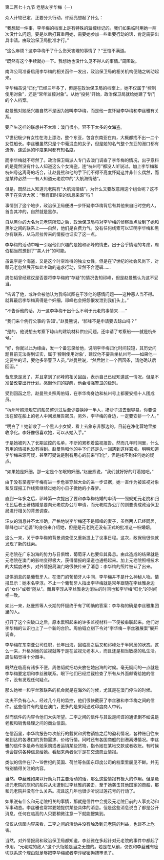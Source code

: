 

第二百七十九节 老朋友李华梅（一）

众人计较已定，正要分头行动，许延亮想起了什么：

“我想起一件事，李华梅的档案上是有特殊的监控标记的。我们如果临时用她一两次没什么问题，要是以后打算重用她，需要她参加一些重要行动的话，肯定需要出具申请。由政治保卫局批准才行。”

“这么麻烦？这李华梅干了什么伤天害理的事情了？”王恺不满道。

“既然有这个手续就办一下。我想她也没什么见不得人的事情。”周围说。

南洋公司准备启用李华梅的相关函件一发出，政治保卫局的相关机构便随之转动起来。

李华梅虽说“归化”已经三年多了，但是在政治保卫局的档案上，她不仅属于“控制使用对象”，还是“常年监控对象”。从她“投髡”开始，政治保卫局就给她建了专门的个人档案。

赵曼熊对她感兴趣自然不是因为她叫李华梅，而是他一直怀疑李华梅和李丝雅有关系。

要产生这样的联想并不太难：澳门很小，容不下太多的女海盗。

17世纪极少有女性在海上漂泊，整个东亚，包含东南亚在内，大概都找不出一二个女性船长。李丝雅虽然只是个中葡混血的女子，但是她的名气整个东亚的港口都有流传，连遥远的印度果阿都有知名度。

而李华梅就不尽然了。政治保卫局派人专门去澳门调查了李华梅的情况，出乎意料的是竟然没有什么人知道这么个女海盗。连“杭州号”都没人听说过。加上李华梅和杭州号这离奇的巧合，让赵曼熊和他的手下们不得不高度怀疑这并非什么偶然，而是某种必然――有人知道元老院中的“大航海情结”。

但是，既然此人知道元老院有“大航海情结”，为什么又要故意用这个组合呢？这不等于在告诉大家：“我有旧时空的信息来源”吗？

事情到了这个地步，政治保卫局便进一步怀疑李华梅背后有其他来自旧时空的人，首当其冲的，自然就是黑尔。

自从黑尔的大名为元老院所知之后，政治保卫局将对李华梅的侦察重点放到了她和黑尔之间的联系上――自然，他们是白费力气。没有任何线索可以证明李华梅和黑尔有联系，从马尼拉传来的情报也证实了这一点。

李华梅的活动中唯一引起他们兴趣的是她和祁峰的情史。出于合乎情理的考虑，周伯韬当然想到了“美人计”的可能。

虽说李是个海盗，又是这个时空难得的独立女性，但是在17世纪的社会风尚下，对祁元老忽然展开如此主动的追求行动，显然不合逻辑……

周伯韬曾经建议是否要将李华梅的“存疑”的情况告知祁峰，但是赵曼熊认为这不妥当。

“告诉了他，或许会被他认为我吗试图在干涉他的感情问题――这种恶人当不得。就算最后李华梅真得是个奸细，祁峰也会把怨恨发泄到我们头上。”

“不告诉他的话，万一这李华梅干出什么不利于元老的事情来……”

“我们来个例行公事的‘告知’。”赵曼熊说，“祁峰不是申请要去琼山吗？”

“是的，他说想去考察下琼山的建筑材料供应问题。还申请了考察船――就是杭州号。”

“好，你就以此为缘由，发一个备忘录给他，说明李华梅归化时间较短，其历史问题目前无法得到证实，属于‘控制使用对象’，建议他不要乘坐杭州号――如果他一定要坐的话，要他多带警卫人员。”赵曼熊说，“然后附上一个回函条，请他确认后回函。”

备忘录是发了，并且拿到了祁峰的相关回函，表示自己已经知道这一情况，但是不准备改变出行计划。感谢他们的提醒，他会增强警卫的级别。

受到回函之后，赵曼熊关照周伯韬，在李华梅身边和杭州号上都要安插十人团成员。

“杭州号照规矩它的船员整训过后至少要换掉一半人，掺沙子进去很容易。你要设法在留在船上的老人中间发展告密员。另外，李华梅的身边，一定要安排一个人。”

“明白了！她新收了一个黑人小女奴，看上去象东非那边的。目前在净化营地里接收净化。李好像很喜欢她，可以从她入手。”

于是她被列入了长期监控的名单，不断的累积着监视报告。然而几年时间里，什么有用的情报也没有得到。赵曼熊和他的手下们还是头一回遇到这样窘境。明明知道李华梅来源可疑，甚至可疑说是别有用心的前来“归化”，但是找不到任何她的疑点。

“如果她是奸细，那一定是个冬眠的奸细。”赵曼熊说，“我们就好好的盯着她吧。”

由于没有掌握李华梅有进一步危害穿越大业的进一步证据，她一直作为被监视对象和反谍报工作线索继续过她的小日子做她的小春梦。

直到一年多之后，祁峰第一次提出了要和李华梅结婚的申请――照规矩元老院和归化民后者土著结婚是要向元老院办公厅申请，而元老院办公厅的则要责成政治保卫局进行相关的背景调查。

汪友的消息并不太准确，严格地说李华梅还不是祁峰的妻子，虽然两人已经同居，祁峰也以“老婆”的身份来介绍她，但是是元老院还没有正式的批准这一桩婚姻。

这么一来，关于李华梅的背景调查便又重新提上了议事日程。这次，政保局很快就发现了新的线索。

元老院在广东沿海的势力与日俱增，葡萄牙人也要仰其鼻息。由此造成的结果就是元老院在澳门的影响变得极大，获得情报的渠道也通畅起来。加上元老院照相技术的大幅度进步，对外情报局澳门站很快传来了消息：李华梅的照片被认了出来。

提供消息的是葡萄牙人。在澳门的葡萄牙人中间，李华梅并不是什么神秘人物。情报显示：她本名李淳。不止一个葡萄牙人指出李华梅就是常年跟随在李丝雅身边的“女仆”或者“随从”。而且李淳从李丝雅身边消失的时间也和李华梅“归化”的时间相一致。

如此一来，赵曼熊等人长期的怀疑终于有了明确的答案：李华梅的确是李丝雅集团里的人。

打开了这个突破口之后，原本累积起来的许多监视材料一下便被串联起来。他们对李华梅的认识也上了一个新的台阶。周伯韬立刻下令对“李华梅－李丝雅展案”展开调查。

李华梅在东南亚公司任职，长年出海，回临高之后又和祁峰处于半同居的状态。这么一来，升格对她的监视就等于是在监视元老本人，而且还是相当敏感的私生活。周伯韬觉得十分棘手。

既然在临高有诸多不便，周伯韬就把功夫放在她出海的时候。毫无疑问的一点就是李华梅要定期和李丝雅联系。眼下他们已经拦截检查了所有从外面邮寄给她的信件，没有发现任何疑点。

那么她唯一和李丝雅联系的机会就是在海外的时候，尤其是在澳门停泊的时候。

功夫不负有心人，经过几个月的监控，他们很快截获了李丝雅和李华梅之间的信件。这些信件有的是在澳门，更多的是果阿通过印度商人中转。

然而信件的内容令他们大失所望。二李之间的信件与其说是间谍的通讯倒不如说是老板和销售经理之间的商业信函。

在信函里，李华梅报告每次航行的载货和货物销售之后的盈利情况，各种账目往来和到达的各港口的货物需求、价格行情。同时还有各国商船的到港离港情况。李丝雅的信件多是命令她采购或者运销某些货物，指令她在某地交款或者收账。有时候也会提供各种信息给她。看起来两者似乎是在交流商业情报。

类似的信件在17～19世纪的英国、荷兰等各国东印度公司的档案里屡见不鲜。并无特别值得关注的内容。

当然，李丝雅如果以行劫为其主要活动的话，那么这些情报有极大的作用。但是悬挂元老院的旗帜的船只从未遭到过李丝雅的袭击，至于她袭击其他国家的商船，那和元老院并没有什么关系。况且这几年也很少听说过莲花号的行动了。

如果说有什么和元老院相关的事情，那就是信件中会提及元老院目前的人事变动和军事动态。李丝雅也常常要她提供某些具体的消息。但是这些消息说白了都是公开消息，任何在临高的人只要稍微注意一下就能搜集到。

仅仅从信函内容来看，二李之间的活动并没有触及到元老院的利益，也谈不上危害。

当然，对外情报局和政治保卫局都知道，李丝雅在多起针对元老院的事件中都起了作用，“元老院的敌人”这个头衔她是当之无愧的。若是在从前，仅仅和李丝雅有密切联系这个理由就足够把李华梅或者李淳秘密拘捕审讯了。


